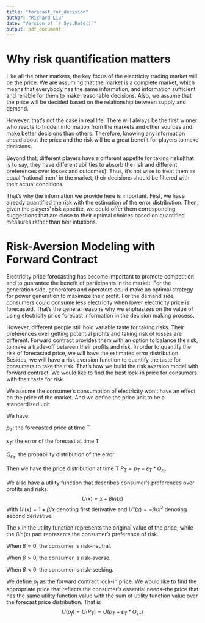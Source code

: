 ```yaml
---
title: "forecast_for_decision"
author: "Richard Liu"
date: "Version of `r Sys.Date()`"
output: pdf_document
---
```

# Why risk quantification matters
Like all the other markets, the key focus of the electricity trading market will be the price. We are assuming that the market is a complete market, which means that everybody has the same information, and information sufficient and reliable for them to make reasonable decisions. Also, we assume that the price will be decided based on the relationship between supply and demand. 

However, that's not the case in real life. There will always be the first winner who reacts to hidden information from the markets and other sources and make better decisions than others. Therefore, knowing any information ahead about the price and the risk will be a great benefit for players to make decisions.

Beyond that, different players have a different appetite for taking risks(that is to say, they have different abilities to absorb the risk and different preferences over losses and outcomes). Thus, it's not wise to treat them as equal "rational men" in the market, their decisions should be filtered with their actual conditions. 

That's why the information we provide here is important. First, we have already quantified the risk with the estimation of the error distribution. Then, given the players' risk appetite, we could offer them corresponding suggestions that are close to their optimal choices based on quantified measures rather than heir intuitions.

# Risk-Aversion Modeling with Forward Contract 
Electricity price forecasting has become important to promote competition and to guarantee the benefit
of participants in the market. For the generation side, generators and operators could make an optimal strategy for power generation to maximize their profit. For the demand side, consumers could consume less electricity when lower electricity price is forecasted. That's the general reasons why we ehphasizes on the value of using electricity price forecast information in the decision making process.

However, different people still hold variable taste for taking risks. Their preferences over getting potential profits and taking risk of losses are different. Forward contract provides them with an option to balance the risk, to make a trade-off between their profits and risk. In order to quantify the risk of forecasted price, we will have the estimated error distribution. Besides, we will have a risk aversion function to quantify the taste for consumers to take the risk. That's how we build the risk aversion model with forward contract. We would like to find the best lock-in price for consumers with their taste for risk.

We assume the consumer's consumption of electricity won't have an effect on the price of the market. And we define the price unit to be a standardized unit

We have:

$p_T$: the forecasted price at time T

$\varepsilon_{T}$: the error of the forecast at time T

$Q_{\varepsilon_{T}}$: the probability distribution of the error

Then we have the price distribution at time T $P_T = p_T + \varepsilon_{T} * Q_{\varepsilon_{T}}$

We also have a utility function that describes consumer's preferences over profits and risks. $$U(x) = x + \beta ln(x)$$
With $U'(x) = 1 + \beta /x$ denoting first derivative and $U''(x) = -\beta /x^2$ denoting second derivative.

The x in the utility function represents the original value of the price, while the $\beta ln(x)$ part represents the consumer's preference of risk. 

When $\beta = 0$, the consumer is risk-neutral.

When $\beta > 0$, the consumer is risk-averse.

When $\beta < 0$, the consumer is risk-seeking.

We define $p_f$ as the forward contract lock-in price. We would like to find the appropriate price that reflects the consumer's essential needs--the price that has the same utility function value with the sum of utility function value over the forecast price distribution.
That is $$U(p_f) = U(P_T) = U(p_T + \varepsilon_{T} * Q_{\varepsilon_{T}})$$

